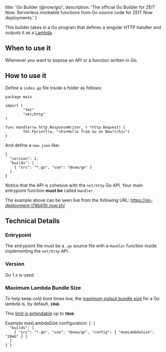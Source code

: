 
  title: 'Go Builder (@now/go)',
  description: 'The official Go Builder for ZEIT Now. Serverless invokable functions from Go source code for ZEIT Now deployments.'
}

This builder takes in a Go program that defines a singular HTTP handler and outputs it as a [Lambda](/docs/v2/deployments/concepts/lambdas).

## When to use it

Whenever you want to expose an API or a function written in Go.

## How to use it

Define a `index.go` file inside a folder as follows:

```
package main

import (
        "fmt"
        "net/http"
)

func Handler(w http.ResponseWriter, r *http.Request) {
        fmt.Fprintf(w, "<h1>Hello from Go on Now!</h1>")
}
```

And define a `now.json` like:
```
{
  "version": 2,
  "builds": [
    { "src": "*.go", "use": "@now/go" }
  ]
}
```

Notice that the API is cohesive with the `net/http` Go API. Your main entrypoint function **must be** called `Handler`.

The example above can be seen live from the following URL: https://go-deployment-l78bij0fj.now.sh/

## Technical Details
### Entrypoint

The entrypoint file must be a `.go` source file with a `Handler` function inside implementing the `net/http` API.

### Version
Go 1.x is used.

### Maximum Lambda Bundle Size
To help keep cold boot times low, the [maximum output bundle size](/docs/v2/deployments/concepts/lambdas#maximum-bundle-size) for a Go lambda is, by default, **`10mb`**.

This [limit is extendable](/docs/v2/deployments/builders/overview#configuring-output-lambda-size) up to **`50mb`**.

<Example>
<span>Example <InlineCode>maxLambdaSize</InlineCode> configuration:</span>
<Code>{`{
  "builds": [
    { "src": "*.go", "use": "@now/go", "config": { "maxLambdaSize": "20mb" } }
  ]
}`}</Code>
</Example>

